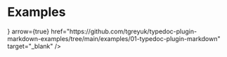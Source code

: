 
# Examples

<Cards num={2}>
  <Card
    title="View on Github"
    icon={<FontAwesomeIcon icon={faGithub} />}
    arrow={true}
    href="https://github.com/tgreyuk/typedoc-plugin-markdown-examples/tree/main/examples/01-typedoc-plugin-markdown"
    target="_blank"
  />
</Cards>
